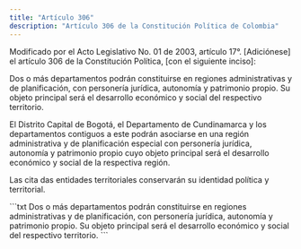 ```yaml
---
title: "Artículo 306"
description: "Artículo 306 de la Constitución Política de Colombia"
---
```


<Warning>Modificado por el Acto Legislativo No. 01 de 2003, artículo 17°. [Adiciónese] el artículo 306 de la Constitución Política, [con el siguiente inciso]: </Warning>

Dos o más departamentos podrán constituirse en regiones administrativas y de planificación, con personería jurídica, autonomía y patrimonio propio. Su objeto principal será el desarrollo económico y social del respectivo territorio.

El Distrito Capital de Bogotá, el Departamento de Cundinamarca y los departamentos contiguos a este podrán asociarse en una región administrativa y de planificación especial con personería jurídica, autonomía y patrimonio propio cuyo objeto principal será el desarrollo económico y social de la respectiva región. 

Las cita das entidades territoriales conservarán su identidad política y territorial.

<Accordion title="Artículo original antes de la modificación:">
```txt
Dos o más departamentos podrán constituirse en regiones
administrativas y de planificación, con personería jurídica, autonomía
y patrimonio propio. Su objeto principal será el desarrollo económico
y social del respectivo territorio.
```
</Accordion>
